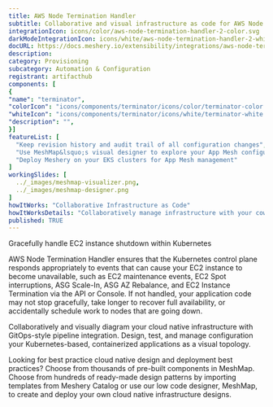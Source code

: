 ```yaml
---
title: AWS Node Termination Handler
subtitle: Collaborative and visual infrastructure as code for AWS Node Termination Handler
integrationIcon: icons/color/aws-node-termination-handler-2-color.svg
darkModeIntegrationIcon: icons/white/aws-node-termination-handler-2-white.svg
docURL: https://docs.meshery.io/extensibility/integrations/aws-node-termination-handler-2
description: 
category: Provisioning
subcategory: Automation & Configuration
registrant: artifacthub
components: [
{
"name": "terminator",
"colorIcon": "icons/components/terminator/icons/color/terminator-color.svg",
"whiteIcon": "icons/components/terminator/icons/white/terminator-white.svg",
"description": "",
}]
featureList: [
  "Keep revision history and audit trail of all configuration changes",
  "Use MeshMap&lsquo;s visual designer to explore your App Mesh configuration",
  "Deploy Meshery on your EKS clusters for App Mesh management"
]
workingSlides: [
  ../_images/meshmap-visualizer.png,
  ../_images/meshmap-designer.png
]
howItWorks: "Collaborative Infrastructure as Code"
howItWorksDetails: "Collaboratively manage infrastructure with your coworkers synchronously sharing the same designs."
published: TRUE
---
```

<p>
Gracefully handle EC2 instance shutdown within Kubernetes

</p>
<p>AWS Node Termination Handler ensures that the Kubernetes control plane responds appropriately to events that can cause your EC2 instance to become unavailable, such as EC2 maintenance events, EC2 Spot interruptions, ASG Scale-In, ASG AZ Rebalance, and EC2 Instance Termination via the API or Console. If not handled, your application code may not stop gracefully, take longer to recover full availability, or accidentally schedule work to nodes that are going down.
</p>
<p>
    Collaboratively and visually diagram your cloud native infrastructure with GitOps-style pipeline integration. Design, test, and manage configuration your Kubernetes-based, containerized applications as a visual topology.
</p>
<p>
    Looking for best practice cloud native design and deployment best practices? Choose from thousands of pre-built components in MeshMap. Choose from hundreds of ready-made design patterns by importing templates from Meshery Catalog or use our low code designer, MeshMap, to create and deploy your own cloud native infrastructure designs.
</p>
